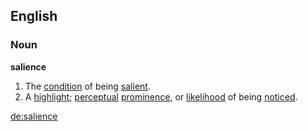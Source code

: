 ==English==
===Noun===
'''salience'''
#The [[condition]] of being [[salient]].
#A [[highlight]]; [[perceptual]] [[prominence]], or [[likelihood]] of being [[notice]]d.

[[de:salience]]